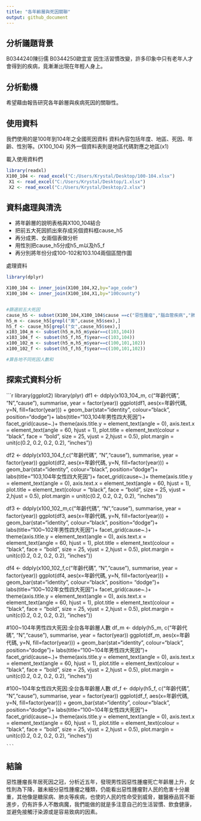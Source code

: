 ---
title: "各年齡層與死因關聯"
output: github_document
---
## 分析議題背景
B0344240陳衍儒  B0344250歐宜宣
因生活習慣改變，許多印象中只有老年人才會得到的疾病，竟漸漸出現在年輕人身上。

## 分析動機
希望藉由報告研究各年齡層與疾病死因的關聯性。

## 使用資料
我們使用的是100年到104年之全國死因資料
資料內容包括年度、地區、死因、年齡、性別等。(X100_104)
另外一個資料表則是地區代碼對應之地區(x1)

載入使用資料們

```{r}
library(readxl)
X100_104 <- read_excel("C:/Users/Krystal/Desktop/100-104.xlsx")
 X1 <- read_excel("C:/Users/Krystal/Desktop/1.xlsx")
 X2 <- read_excel("C:/Users/Krystal/Desktop/2.xlsx")
```

## 資料處理與清洗
- 將年齡層的說明表格與X100_104結合
- 把前五大死因抓出來存成另個資料框cause_h5
- 再分成男、女兩個表做分析
- 用性別把cause_h5分成h5_m以及h5_f
- 再分別將年份分成100-102和103.104兩個區間作圖



處理資料

```{r}
library(dplyr)

X100_104 <- inner_join(X100_104,X2,by="age_code")
X100_104 <- inner_join(X100_104,X1,by="100county")


#篩選前五大死因
cause_h5 <- subset(X100_104,X100_104$cause ==c("惡性腫瘤","腦血管疾病","肺炎","糖尿病"))
h5_m <- cause_h5[grepl("男",cause_h5$sex),]
h5_f <- cause_h5[grepl("女",cause_h5$sex),]
x103_104_m <- subset(h5_m,h5_m$year==c(103,104))
x103_104_f <- subset(h5_f,h5_f$year==c(103,104))
x100_102_m <- subset(h5_m,h5_m$year==c(100,101,102))
x100_102_f <- subset(h5_f,h5_f$year==c(100,101,102))

#算各地不同死因人數和

```

## 探索式資料分析
```{r}
library(ggplot2)
library(plyr)
df1 <- ddply(x103_104_m, c("年齡代碼", "N","cause"), summarise, year = factor(year))
ggplot(df1, aes(x=年齡代碼, y=N, fill=factor(year))) + 
  geom_bar(stat="identity", colour="black", position="dodge")+
  labs(title="103,104年男性四大死因")+
  facet_grid(cause~.)+
  theme(axis.title.y = element_text(angle = 0),
axis.text.x = element_text(angle = 60, hjust = 1),
plot.title = element_text(colour = "black", face = "bold", 
    size = 25, vjust = 2,hjust = 0.5), plot.margin = unit(c(0.2, 0.2, 0.2, 0.2), "inches"))

df2 <- ddply(x103_104_f,c("年齡代碼", "N","cause"), summarise, year = factor(year))
ggplot(df2, aes(x=年齡代碼, y=N, fill=factor(year))) + 
  geom_bar(stat="identity", colour="black", position="dodge")+
  labs(title="103,104年女性四大死因")+
  facet_grid(cause~.)+
  theme(axis.title.y = element_text(angle = 0),
axis.text.x = element_text(angle = 60, hjust = 1),
plot.title = element_text(colour = "black", face = "bold", 
    size = 25, vjust = 2,hjust = 0.5), plot.margin = unit(c(0.2, 0.2, 0.2, 0.2), "inches"))

df3 <- ddply(x100_102_m,c("年齡代碼", "N","cause"), summarise, year = factor(year))
ggplot(df3, aes(x=年齡代碼, y=N, fill=factor(year))) + 
  geom_bar(stat="identity", colour="black", position="dodge")+
  labs(title="100~102年男性四大死因")+
  facet_grid(cause~.)+
  theme(axis.title.y = element_text(angle = 0),
axis.text.x = element_text(angle = 60, hjust = 1),
plot.title = element_text(colour = "black", face = "bold", 
    size = 25, vjust = 2,hjust = 0.5), plot.margin = unit(c(0.2, 0.2, 0.2, 0.2), "inches"))

df4 <- ddply(x100_102_f,c("年齡代碼", "N","cause"), summarise, year = factor(year))
ggplot(df4, aes(x=年齡代碼, y=N, fill=factor(year))) + 
  geom_bar(stat="identity", colour="black", position= "dodge")+
  labs(title="100~102年女性四大死因")+
  facet_grid(cause~.)+
  theme(axis.title.y = element_text(angle = 0),
axis.text.x = element_text(angle = 60, hjust = 1),
plot.title = element_text(colour = "black", face = "bold", 
    size = 25, vjust = 2,hjust = 0.5), plot.margin = unit(c(0.2, 0.2, 0.2, 0.2), "inches"))

#100~104年男性四大死因:全台各年齡層人數
df_m <- ddply(h5_m, c("年齡代碼", "N","cause"), summarise, year = factor(year))
ggplot(df_m, aes(x=年齡代碼, y=N, fill=factor(year))) + 
  geom_bar(stat="identity", colour="black", position="dodge")+
  labs(title="100~104年男性四大死因")+
  facet_grid(cause~.)+
  theme(axis.title.y = element_text(angle = 0),
axis.text.x = element_text(angle = 60, hjust = 1),
plot.title = element_text(colour = "black", face = "bold", 
    size = 25, vjust = 2,hjust = 0.5), plot.margin = unit(c(0.2, 0.2, 0.2, 0.2), "inches"))

#100~104年女性四大死因:全台各年齡層人數
df_f <- ddply(h5_f, c("年齡代碼", "N","cause"), summarise, year = factor(year))
ggplot(df_f, aes(x=年齡代碼, y=N, fill=factor(year))) + 
  geom_bar(stat="identity", colour="black", position="dodge")+
  labs(title="100~104年女性四大死因")+
  facet_grid(cause~.)+
  theme(axis.title.y = element_text(angle = 0),
axis.text.x = element_text(angle = 60, hjust = 1),
plot.title = element_text(colour = "black", face = "bold", 
    size = 25, vjust = 2,hjust = 0.5), plot.margin = unit(c(0.2, 0.2, 0.2, 0.2), "inches"))



    ```
    
## 結論

惡性腫瘤長年居死因之冠，分析近五年，發現男性因惡性腫瘤死亡年齡層上升，女性則為下降，雖未細分惡性腫瘤之種類，仍能看出惡性腫瘤對人民的危害十分嚴重，其他像是糖尿病、肺炎等疾病，也使的人民的性命受到威脅，雖醫療品質不斷進步，仍有許多人不敵病魔，我們能做的就是多注意自己的生活習慣、飲食健康，並避免接觸汙染源或是容易致病的因素。